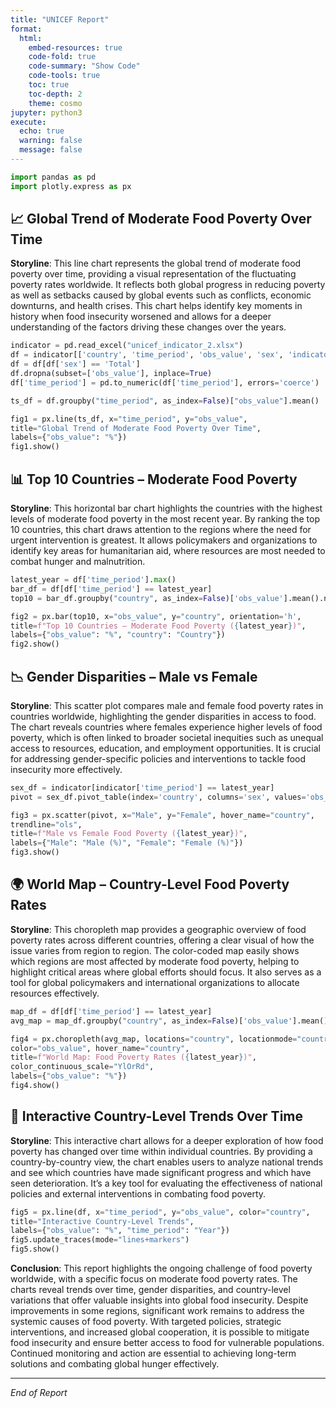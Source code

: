 ```yaml
---
title: "UNICEF Report"
format: 
  html:
    embed-resources: true
    code-fold: true
    code-summary: "Show Code"
    code-tools: true
    toc: true
    toc-depth: 2
    theme: cosmo
jupyter: python3
execute: 
  echo: true
  warning: false
  message: false
---
```



```python
import pandas as pd
import plotly.express as px
```

## 📈 Global Trend of Moderate Food Poverty Over Time

**Storyline**: This line chart represents the global trend of moderate food poverty over time, providing a visual representation of the fluctuating poverty rates worldwide. It reflects both global progress in reducing poverty as well as setbacks caused by global events such as conflicts, economic downturns, and health crises. This chart helps identify key moments in history when food insecurity worsened and allows for a deeper understanding of the factors driving these changes over the years.
```python
indicator = pd.read_excel("unicef_indicator_2.xlsx")
df = indicator[['country', 'time_period', 'obs_value', 'sex', 'indicator']].copy()
df = df[df['sex'] == 'Total']
df.dropna(subset=['obs_value'], inplace=True)
df['time_period'] = pd.to_numeric(df['time_period'], errors='coerce')

ts_df = df.groupby("time_period", as_index=False)["obs_value"].mean()

fig1 = px.line(ts_df, x="time_period", y="obs_value",
title="Global Trend of Moderate Food Poverty Over Time",
labels={"obs_value": "%"})
fig1.show()
```

## 📊 Top 10 Countries – Moderate Food Poverty

**Storyline**: This horizontal bar chart highlights the countries with the highest levels of moderate food poverty in the most recent year. By ranking the top 10 countries, this chart draws attention to the regions where the need for urgent intervention is greatest. It allows policymakers and organizations to identify key areas for humanitarian aid, where resources are most needed to combat hunger and malnutrition.

```python
latest_year = df['time_period'].max()
bar_df = df[df['time_period'] == latest_year]
top10 = bar_df.groupby("country", as_index=False)['obs_value'].mean().nlargest(10, 'obs_value')

fig2 = px.bar(top10, x="obs_value", y="country", orientation='h',
title=f"Top 10 Countries – Moderate Food Poverty ({latest_year})",
labels={"obs_value": "%", "country": "Country"})
fig2.show()
```

## 📉 Gender Disparities – Male vs Female

**Storyline**: This scatter plot compares male and female food poverty rates in countries worldwide, highlighting the gender disparities in access to food. The chart reveals countries where females experience higher levels of food poverty, which is often linked to broader societal inequities such as unequal access to resources, education, and employment opportunities. It is crucial for addressing gender-specific policies and interventions to tackle food insecurity more effectively.

```python
sex_df = indicator[indicator['time_period'] == latest_year]
pivot = sex_df.pivot_table(index='country', columns='sex', values='obs_value').dropna().reset_index()

fig3 = px.scatter(pivot, x="Male", y="Female", hover_name="country",
trendline="ols",
title=f"Male vs Female Food Poverty ({latest_year})",
labels={"Male": "Male (%)", "Female": "Female (%)"})
fig3.show()
```

## 🌍 World Map – Country-Level Food Poverty Rates

**Storyline**: This choropleth map provides a geographic overview of food poverty rates across different countries, offering a clear visual of how the issue varies from region to region. The color-coded map easily shows which regions are most affected by moderate food poverty, helping to highlight critical areas where global efforts should focus. It also serves as a tool for global policymakers and international organizations to allocate resources effectively.

```python
map_df = df[df['time_period'] == latest_year]
avg_map = map_df.groupby("country", as_index=False)['obs_value'].mean()

fig4 = px.choropleth(avg_map, locations="country", locationmode="country names",
color="obs_value", hover_name="country",
title=f"World Map: Food Poverty Rates ({latest_year})",
color_continuous_scale="YlOrRd",
labels={"obs_value": "%"})
fig4.show()
```

## 🔎 Interactive Country-Level Trends Over Time

**Storyline**: This interactive chart allows for a deeper exploration of how food poverty has changed over time within individual countries. By providing a country-by-country view, the chart enables users to analyze national trends and see which countries have made significant progress and which have seen deterioration. It’s a key tool for evaluating the effectiveness of national policies and external interventions in combating food poverty.

```python
fig5 = px.line(df, x="time_period", y="obs_value", color="country",
title="Interactive Country-Level Trends",
labels={"obs_value": "%", "time_period": "Year"})
fig5.update_traces(mode="lines+markers")
fig5.show()
```
**Conclusion**: This report highlights the ongoing challenge of food poverty worldwide, with a specific focus on moderate food poverty rates. The charts reveal trends over time, gender disparities, and country-level variations that offer valuable insights into global food insecurity. Despite improvements in some regions, significant work remains to address the systemic causes of food poverty. With targeted policies, strategic interventions, and increased global cooperation, it is possible to mitigate food insecurity and ensure better access to food for vulnerable populations. Continued monitoring and action are essential to achieving long-term solutions and combating global hunger effectively.

---

*End of Report*

